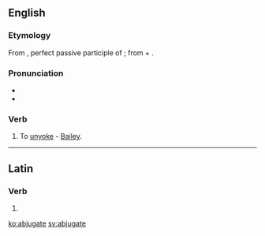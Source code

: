 ==English==

===Etymology===
From {{etyl|la|en}} {{term/t|la|abiugātus}}, perfect passive participle of {{term/t|la|abiugō||remove, separate from}}; from {{term|ab||from, away from|lang=la}} + {{term/t|la|iugō||bind, connect}}.

===Pronunciation===
* {{rfp|lang=en}}
* {{hyphenation|ab|ju|gate}}

===Verb===
{{en-verb|abjugat|ed}}

# {{cx|obsolete|lang=en}} To [[unyoke]] - [[Bailey]].

----

==Latin==

===Verb===
{{la-verb-form|abjugāte}}

# {{conjugation of|abjugō||2|p|pres|act|imp|lang=la}}

[[ko:abjugate]]
[[sv:abjugate]]